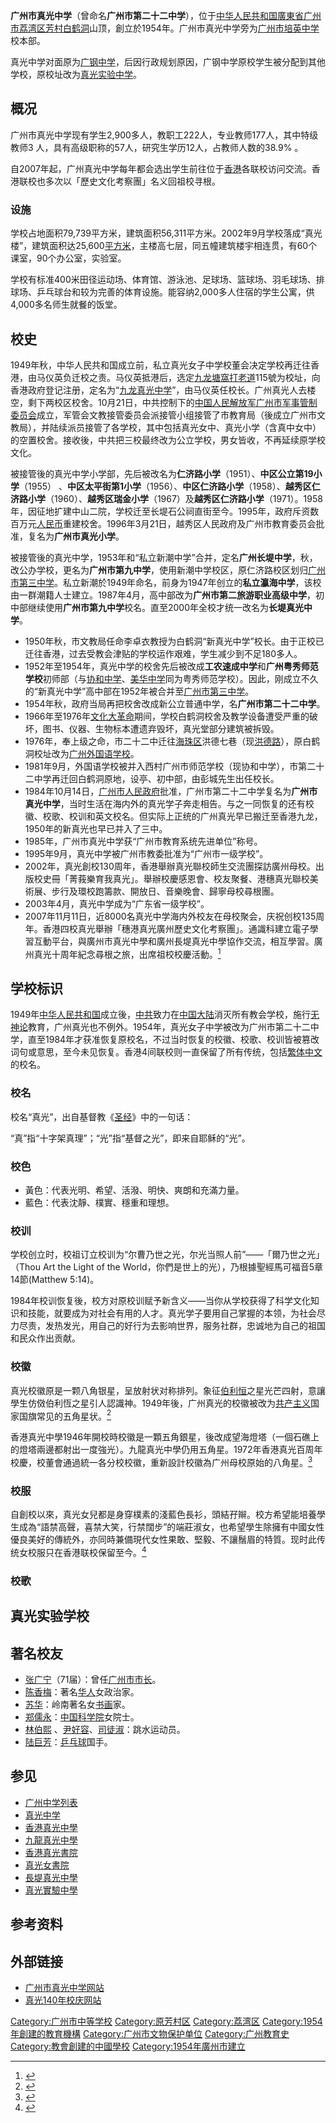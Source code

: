 {{NoteTA
|G1 = Unit
}}
{{Infobox school
| name = 广州市真光中学<br>True Light Hight School
| logo = True_Light_HS.jpg
| motto = 爾乃世之光
| motto_translation = {{lang-en|You are the Light of the World}}
| established = 1872年（真光书院）<br>1954年（實際上）
| type = 公立学校
| principal = 赵小成
| address = {{PRC}}[[廣東省|廣東省]][[廣州市|廣州市]][[荔灣區|荔灣區]]<br/>初中部：[[西灣路|西灣路]]灣畔大街2號<br/>高中部：[[白鹤洞|白鹤洞]][[培真路|培真路]]17号
| telephone = {{tel|86|20|81698283}}
| website = {{url|http://www.lwzgsy.com/}}
}}
{{文物保护单位
|名称 = 真光书院旧址
|图片 = Guangzhou True Light High School (MAIN).jpg 
|说明 = 
|级别 = 市、县级文物保护单位
|省名 = 广东省
|市/县名 = 广州市
|所在 = [[廣州市|廣州市]][[荔湾区|荔湾区]]白鹤洞培真路17号[[廣州市真光中學|廣州市真光中學]]内
|分类 = 近现代重要史迹及代表性建筑
|时代 = 1917
|编号 = 
|登录 = 2002年7月
}}
'''广州市真光中学'''（曾命名'''广州市第二十二中学'''），位于[[中华人民共和国|中华人民共和国]][[廣東省|廣東省]][[广州市|广州市]][[荔湾区|荔湾区]][[芳村|芳村]][[白鹤洞|白鹤洞]]山顶，創立於1954年。广州市真光中学旁为[[广州市培英中学|广州市培英中学]]校本部。

真光中学对面原为[[广钢中学|广钢中学]]，后因行政规划原因，广钢中学原校学生被分配到其他学校，原校址改为[[真光实验中学|真光实验中学]]。

== 概况 ==
广州市真光中学现有学生2,900多人，教职工222人，专业教师177人，其中特级教师3 人，具有高级职称的57人，研究生学历12人，占教师人数的38.9% 。

自2007年起，广州真光中学每年都会选出学生前往位于[[香港|香港]]各联校访问交流。香港联校也多次以「歷史文化考察團」名义回祖校寻根。

=== 设施 ===
学校占地面积79,739平方米，建筑面积56,311平方米。2002年9月学校落成“真光楼”，建筑面积达25,600[[平方米|平方米]]，主楼高七层，同五幢建筑楼宇相连贯，有60个课室，90个办公室，实验室。

学校有标准400米田径运动场、体育馆、游泳池、足球场、篮球场、羽毛球场、排球场、乒乓球台和较为完善的体育设施。能容纳2,000多人住宿的学生公寓，供4,000多名师生就餐的饭堂。

== 校史 ==
{{main|九龍真光中學#校史}}
1949年秋，中华人民共和国成立前，私立真光女子中学校董会决定学校再迁往香港，由马仪英负迁校之责。马仪英抵港后，选定[[九龙塘|九龙塘]][[窩打老道|窩打老道]]115號为校址，向香港政府登记注册，定名为“[[九龙真光中学|九龙真光中学]]”，由马仪英任校长。广州真光人去楼空，剩下两校区校舍。10月21日，中共控制下的[[中国人民解放军广州市军事管制委员会|中国人民解放军广州市军事管制委员会]]成立，军管会文教接管委员会派接管小组接管了市教育局（後成立广州市文教局），并陆续派员接管了各学校，其中包括真光女中、真光小学（含真中女中）的空置校舍。接收後，中共把三校最终改为公立学校，男女皆收，不再延续原学校文化。

被接管後的真光中学小学部，先后被改名为'''仁济路小学'''（1951）、'''中区公立第19小学'''（1955） 、'''中区太平街第1小学'''（1956）、'''中区仁济路小学'''（1958）、'''越秀区仁济路小学'''（1960）、'''越秀区瑞金小学'''（1967）及'''越秀区仁济路小学'''（1971）。1958年，因征地扩建中山二院，学校迁至长堤石公祠直街至今。1995年，政府斥资数百万元[[人民币|人民币]]重建校舍。1996年3月21日，越秀区人民政府及广州市教育委员会批准，复名为'''广州市真光小学'''。

被接管後的真光中学，1953年和“私立新潮中学”合并，定名'''广州长堤中学'''，秋，改公办学校，更名为'''广州市第九中学'''，使用新潮中学校区，原仁济路校区划归[[广州市第三中学|广州市第三中学]]。私立新潮於1949年命名，前身为1947年创立的'''私立瀛海中学'''，该校由一群潮籍人士建立。1987年4月，高中部改为'''广州市第二旅游职业高级中学'''，初中部继续使用'''广州市第九中学'''校名。直至2000年全校才统一改名为'''长堤真光中学'''。

* 1950年秋，市文教局任命李卓衣教授为白鹤洞“新真光中学”校长。由于正校已迁往香港，过去受教会津贴的学校运作艰难，学生减少到不足180多人。
* 1952年至1954年，真光中学的校舍先后被改成'''工农速成中学'''和'''广州粤秀师范学校'''初师部（与[[广州市协和中学|协和中学]]、[[广州市美华中学|美华中学]]同为粤秀师范学校）。因此，刚成立不久的“新真光中学”高中部在1952年被合并至[[广州市第三中学|广州市第三中学]]。
* 1954年秋，政府当局再把校舍改成新公立普通中学，名'''广州市第二十二中学'''。
* 1966年至1976年[[文化大革命|文化大革命]]期间，学校白鹤洞校舍及教学设备遭受严重的破坏，图书、仪器、生物标本遭遗弃毁坏，真光堂部分建筑被拆毁。
* 1976年，奉上级之命，市二十二中迁往[[海珠区|海珠区]]洪德七巷（现[[洪德路|洪德路]]），原白鹤洞校址改为[[广州外国语学校|广州外国语学校]]。
* 1981年9月，外国语学校被并入西村广州市师范学校（现协和中学），市第二十二中学再迁回白鹤洞原地，设亭、初中部，由彭城先生出任校长。
* 1984年10月14日，[[广州市人民政府|广州市人民政府]]批准，广州市第二十二中学复名为'''广州市真光中学'''，当时生活在海内外的真光学子奔走相告。与之一同恢复的还有校徽、校歌、校训和英文校名。但实际上正统的广州真光早已搬迁至香港九龙，1950年的新真光也早已并入了三中。
* 1985年，广州市真光中学获“广州市教育系统先进单位”称号。
* 1995年9月，真光中学被广州市教委批准为“广州市一级学校”。
* 2002年，真光創校130周年，香港舉辦真光聯校師生交流團探訪廣州母校。出版校史冊「菁莪樂育我真光」。舉辦校慶感恩會、校友聚餐、港穗真光聯校美術展、步行及環校跑籌款、開放日、音樂晚會、歸寧母校尋根團。
* 2003年4月，真光中学成为“广东省一级学校”。
* 2007年11月11日，近8000名真光中学海内外校友在母校聚会，庆祝创校135周年。香港四校真光舉辦「穗港真光廣州歷史文化考察團」。通識科建立電子學習互動平台，與廣州市真光中學和廣州長堤真光中學協作交流，相互學習。廣州真光十周年紀念尋根之旅，出席祖校校慶活動。<ref>{{cite news |url=http://www.tlmshk.edu.hk/gallery/main.php?g2_itemId=2005 |title=2007年11月10-11日廣州真光中學135周年校慶香港真光中學觀禮團 |work=九龍真光中學 |accessdate=2011-09-09 |deadurl=yes |archiveurl=https://web.archive.org/web/20090109105856/http://www.tlmshk.edu.hk/gallery/main.php?g2_itemId=2005 |archivedate=2009-01-09 }}</ref>

== 学校标识 ==
1949年[[中华人民共和国|中华人民共和国]]成立後，[[中共|中共]]致力在[[中国大陆|中国大陆]]消灭所有教会学校，施行[[无神论|无神论]]教育，广州真光也不例外。1954年，真光女子中学被改为广州市第二十二中学，直至1984年才获准恢复原校名，不过当时恢复的校徽、校歌、校训皆被篡改词句或意思，至今未见恢复。香港4间联校则一直保留了所有传统，包括[[繁体中文|繁体中文]]的校名。

=== 校名 ===
校名“真光”，出自基督教《[[圣经|圣经]]》中的一句话：
{{cquote|那光是真光，照亮一切生在世上的人。|《约翰福音》一章九节(和合本)}} 

“真”指“十字架真理”；“光”指“基督之光”，即来自耶稣的“光”。

=== 校色 ===
* 黃色：代表光明、希望、活潑、明快、爽朗和充滿力量。
* 藍色：代表沈靜、樸實、穩重和理想。

=== 校训 ===
学校创立时，校祖订立校训为“尔曹乃世之光，尔光当照人前”——「爾乃世之光」（Thou Art the Light of the World，你們是世上的光），乃根據聖經馬可福音5章14節(Matthew 5:14)。

1984年校训恢复後，校方对原校训赋予新含义——当你从学校获得了科学文化知识和技能，就要成为对社会有用的人才。真光学子要用自己掌握的本领，为社会尽力尽责，发热发光，用自己的好行为去影响世界，服务社群，忠诚地为自己的祖国和民众作出贡献。

=== 校徽 ===
真光校徽原是一颗八角银星，呈放射状对称排列。象征[[伯利恒|伯利恒]]之星光芒四射，意讓學生仿傚伯利恆之星引人認識神。1949年後，广州真光的校徽被改为[[共产主义|共产主义]]国家国旗常见的五角星状。<ref>{{cite news|url=http://www.truelightms.com/library/dy/infodis.asp?id=6|title=真光校史之一|work=廣州市真光中學|date=2011-07-03|accessdate=2012-07-26|deadurl=yes|archiveurl=https://web.archive.org/web/20150602110808/http://www.truelightms.com/library/dy/infodis.asp?id=6|archivedate=2015-06-02}}</ref>

香港真光中學1946年開校時校徽是一顆五角銀星，後改成望海燈塔（一個石礁上的燈塔兩邊都射出一度強光）。九龍真光中學仍用五角星。1972年香港真光百周年校慶，校董會通過統一各分校校徽，重新設計校徽為广州母校原始的八角星。<ref>{{cite news|url=http://116.48.129.129/main/cooperate/TL14/TL14p28.doc|title=學校活動傳真|work=香港真光中學（幼稚園部）|accessdate=2011-09-09}}{{dead link|date=2018年2月 |bot=InternetArchiveBot |fix-attempted=yes }}</ref>

=== 校服 ===
自創校以來，真光女兒都是身穿樸素的淺藍色長衫，頭結孖辮。校方希望能培養學生成為“語禁高聲，喜禁大笑，行禁闊步”的端莊淑女，也希望學生除擁有中國女性優良美好的傳統外，亦同時兼備現代女性果敢、堅毅、不讓鬚眉的特質。现时此传统女校服只在香港联校保留至今。<ref>{{cite news |url=http://www.ktlms.edu.hk/cht/about/school-profile.html |title=學校簡介 |work=九龍真光中學 |accessdate=2011-09-09 |archive-url=https://web.archive.org/web/20110821031002/http://www.ktlms.edu.hk/cht/about/school-profile.html |archive-date=2011-08-21 |dead-url=yes }}</ref>

=== 校歌 ===
{{See also|真光中學#校歌}}

== 真光实验学校 == 
{{Main|真光實驗中學|l1=广州市真光实验学校}}

== 著名校友 ==
* [[张广宁|张广宁]]（71届）：曾任[[广州市市长|广州市市长]]。
* [[陈香梅|陈香梅]]：著名[[华人|华人]]女政治家。
* [[苏华|苏华]]：岭南著名女[[书画|书画]]家。
* [[郑儒永|郑儒永]]：[[中国科学院|中国科学院]]女院士。
* [[林伯熙|林伯熙]] 、[[尹好容|尹好容]]、[[司徒淑|司徒淑]]：跳水运动员。
* [[陆巨芳|陆巨芳]]：[[乒乓球|乒乓球]]国手。

== 参见 ==
* [[广州中学列表|广州中学列表]]
* [[真光中学|真光中学]]
* [[香港真光中學|香港真光中學]]
* [[九龍真光中學|九龍真光中學]]
* [[香港真光書院|香港真光書院]]
* [[真光女書院|真光女書院]]
* [[長堤真光中學|長堤真光中學]]
* [[真光實驗中學|真光實驗中學]]

== 参考资料 ==
{{reflist|30em}}

== 外部链接 ==
* [http://www.truelightms.com/ 广州市真光中学网站] {{Wayback|url=http://www.truelightms.com/ |date=20211008085943 }}
* [http://www.gztlms.com/140/ 真光140年校庆网站] {{Wayback|url=http://www.gztlms.com/140/ |date=20210513065658 }}

{{真光中學}}

[[Category:广州市中等学校|Category:广州市中等学校]]
[[Category:原芳村区|Category:原芳村区]]
[[Category:荔湾区|Category:荔湾区]]
[[Category:1954年創建的教育機構|Category:1954年創建的教育機構]]
[[Category:广州市文物保护单位|Category:广州市文物保护单位]]
[[Category:广州教育史|Category:广州教育史]]
[[Category:教會創建的中國學校|Category:教會創建的中國學校]]
[[Category:1954年廣州市建立|Category:1954年廣州市建立]]